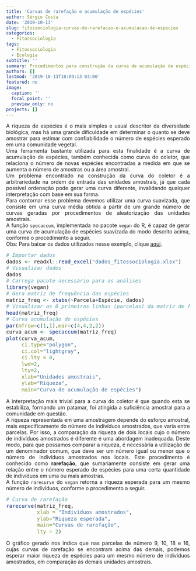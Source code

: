 ```yaml
---
title: 'Curvas de rarefação e acumulação de espécies'
author: Sérgio Costa
date: '2019-10-13'
slug: fitossociologia-curvas-de-rarefacao-e-acumulacao-de-especies
categories:
  - Fitossociologia
tags: 
  - Fitossociologia
  - Ecologia
subtitle: ''
summary: Procedimentos para construção da curva de acumulação de espécies (curva do coletor) e de curvas de rarefação.
authors: []
lastmod: '2019-10-13T10:09:13-03:00'
featured: no
image:
  caption: ''
  focal_point: ''
  preview_only: no
projects: []
---
```

A riqueza de espécies é o mais simples e usual descritor da diversidade biológica, mas há uma grande dificuldade em determinar o quanto se deve amostrar para estimar com confiabilidade o número de espécies esperado em uma comunidade vegetal.  
Uma ferramenta bastante utilizada para esta finalidade é a curva de acumulação de espécies, também conhecida como curva do coletor, que relaciona o número de novas espécies encontradas a medida em que se aumenta o número de amostras ou a área amostral.  
Um problema encontrado na construção da curva do coletor é a arbitrariedade na ordem de entrada das unidades amostrais, já que cada possível ordenação pode gerar uma curva diferente, invalidando qualquer interpretação com base em sua forma.  
Para contornar esse problema devemos utilizar uma curva suavizada, que consiste em uma curva média obtida a partir de um grande número de curvas geradas por procedimentos de aleatorização das unidades amostrais.  
A função `specaccum`, implementada no pacote `vegan` do R, é capaz de gerar uma curva de acumulação de espécies suavizada do modo descrito acima, conforme o procedimento a seguir.  
Obs: Para baixar os dados utilizados nesse exemplo, clique [aqui](https://github.com/sergiocostafh/mensura-r/blob/master/content/post/dados_fitossociologia.xlsx?raw=true).  
```r
# Importar dados
dados <- readxl::read_excel("dados_fitossociologia.xlsx")
# Visualizar dados
dados
# Carrega pacote necessário para as análises
library(vegan)
# Gera matriz de frequência das espécies
matriz_freq <- xtabs(~Parcela+Espécie, dados)
# Visualizar as 6 primeiras linhas (parcelas) da matriz de frequência gerada
head(matriz_freq)
# Curva acumulação de espécies
par(mfrow=c(1,1),mar=c(4,4,2,2))
curva_acum <- specaccum(matriz_freq)
plot(curva_acum, 
     ci.type="polygon",
     ci.col="lightgray",
     ci.lty = 0,
     lwd=2,
     lty=2,
     xlab="Unidades amostrais",
     ylab="Riqueza",
     main="Curva de acumulação de espécies")
```

A interpretação mais trivial para a curva do coletor é que quando esta se estabiliza, formando um patamar, foi atingida a suficiência amostral para a comunidade em questão.  
A riqueza representada em uma amostragem depende do esforço amostral, mais especificamente do número de indivíduos amostrados, que varia entre parcelas. Por isso, a comparação da riqueza de dois locais cujo o número de indivíduos amostrados é diferente é uma abordagem inadequada. Deste modo, para que possamos comparar a riqueza, é necessária a utilização de um denominador comum, que deve ser um número igual ou menor que o número de indivíduos amostrados nos locais. Este procedimento é conhecido como **rarefação**, que sumariamente consiste em gerar uma relação entre o número esperado de espécies para uma certa quantidade de indivíduos em uma ou mais amostras.  
A função `rarecurve` do `vegan` retorna a riqueza esperada para um mesmo número de indivíduos, conforme o procedimento a seguir.
```r
# Curva de rarefação
rarecurve(matriz_freq,
          xlab = "Indivíduos amostrados",
          ylab="Riqueza esperada",
          main="Curvas de rarefação",
          lty = 2)
```

O gráfico gerado nos indica que nas parcelas de número 9, 10, 18 e 16, cujas curvas de rarefação se encontram acima das demais, podemos esperar maior riqueza de espécies para um mesmo número de indivíduos amostrados, em comparação às demais unidades amostrais.

<style>
body {
text-align: justify}
h1 {
text-align: center}
</style>
<style type="text/css">

body, td {
   font-size: 14px;
}
code.r{
  font-size: 14px;
}
pre {
  font-size: 14px
}
</style>